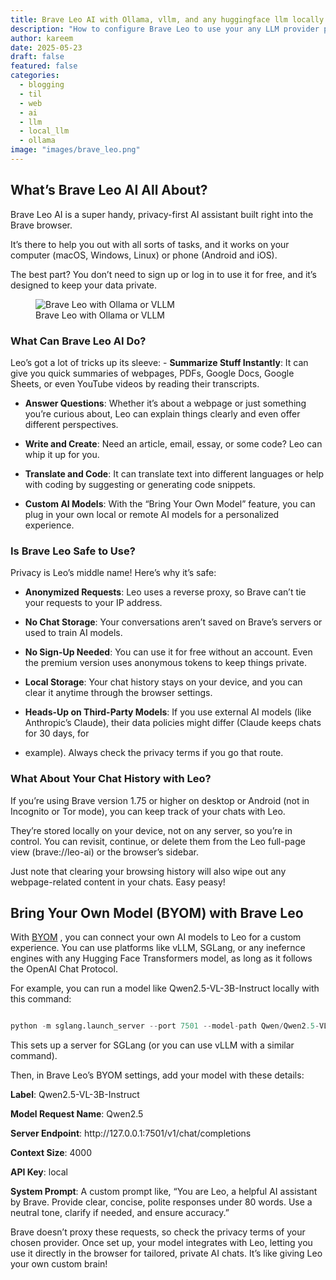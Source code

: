 ```yaml
---
title: Brave Leo AI with Ollama, vllm, and any huggingface llm locally
description: "How to configure Brave Leo to use your any LLM provider privately in your browser  like Ollama or VLLM local models from hugginface transformers"
author: kareem
date: 2025-05-23
draft: false
featured: false
categories:
  - blogging
  - til
  - web 
  - ai
  - llm
  - local_llm
  - ollama
image: "images/brave_leo.png"
---
```


## What’s Brave Leo AI All About?

Brave Leo AI is a super handy, privacy-first AI assistant built right into the Brave browser. 

It’s there to help you out with all sorts of tasks, and it works on your computer (macOS, Windows, Linux) or phone (Android and iOS). 

The best part? You don’t need to sign up or log in to use it for free, and it’s designed to keep your data private.

![Brave Leo with Ollama or VLLM](images/brave_leo.png)

### What Can Brave Leo AI Do?


Leo’s got a lot of tricks up its sleeve:
- **Summarize Stuff Instantly**: It can give you quick summaries of webpages, PDFs, Google Docs, Google Sheets, or even YouTube videos by reading their transcripts.

- **Answer Questions**: Whether it’s about a webpage or just something you’re curious about, Leo can explain things clearly and even offer different perspectives.

- **Write and Create**: Need an article, email, essay, or some code? Leo can whip it up for you.

- **Translate and Code**: It can translate text into different languages or help with coding by suggesting or generating code snippets.

- **Custom AI Models**: With the “Bring Your Own Model” feature, you can plug in your own local or remote AI models for a personalized experience.

### Is Brave Leo Safe to Use?

Privacy is Leo’s middle name! Here’s why it’s safe:

- **Anonymized Requests**: Leo uses a reverse proxy, so Brave can’t tie your requests to your IP address.

- **No Chat Storage**: Your conversations aren’t saved on Brave’s servers or used to train AI models.

- **No Sign-Up Needed**: You can use it for free without an account. Even the premium version uses anonymous tokens to keep things private.

- **Local Storage**: Your chat history stays on your device, and you can clear it anytime through the browser settings.

- **Heads-Up on Third-Party Models**: If you use external AI models (like Anthropic’s Claude), their data policies might differ (Claude keeps chats for 30 days, for 
- example). Always check the privacy terms if you go that route.



### What About Your Chat History with Leo?



If you’re using Brave version 1.75 or higher on desktop or Android (not in Incognito or Tor mode), you can keep track of your chats with Leo. 

They’re stored locally on your  device, not on any server, so you’re in control. 
You can revisit, continue, or delete them from the Leo full-page view (brave://leo-ai) or the browser’s sidebar. 

Just note that clearing your browsing history will also wipe out any webpage-related content in your chats. 
Easy peasy!

## Bring Your Own Model (BYOM) with Brave Leo

With [BYOM](https://support.brave.com/hc/en-us/articles/34070140231821-How-do-I-use-the-Bring-Your-Own-Model-BYOM-with-Brave-Leo) , you can connect your own AI models to Leo for a custom experience. You can use platforms like vLLM, SGLang, or any inefernce engines with any Hugging Face Transformers model, as long as it follows the OpenAI 
Chat Protocol. 


For example, you can run a model like Qwen2.5-VL-3B-Instruct locally with this command:


```python

python -m sglang.launch_server --port 7501 --model-path Qwen/Qwen2.5-VL-3B-Instruct

```

This sets up a server for SGLang (or you can use vLLM with a similar command). 


Then, in Brave Leo’s BYOM settings, add your model with these details:


**Label**: Qwen2.5-VL-3B-Instruct

**Model Request Name**: Qwen2.5

**Server Endpoint**: http://127.0.0.1:7501/v1/chat/completions

**Context Size**: 4000

**API Key**: local

**System Prompt**: A custom prompt like, “You are Leo, a helpful AI assistant by Brave. Provide clear, concise, polite responses under 80 words. Use a neutral tone, clarify 
if needed, and ensure accuracy.”


Brave doesn’t proxy these requests, so check the privacy terms of your chosen provider. 
Once set up, your model integrates with Leo, letting you use it directly in the browser for tailored, private AI chats. It’s like giving Leo your own custom brain!

